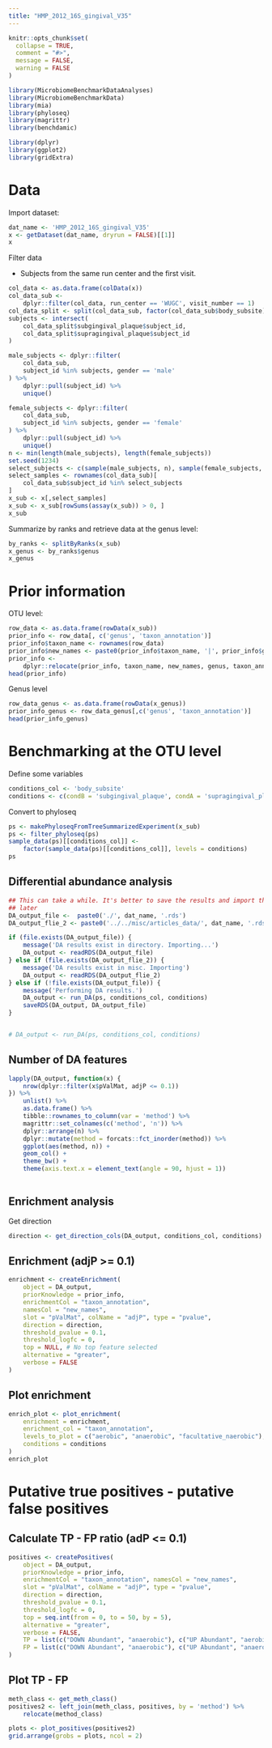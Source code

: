 ```yaml
---
title: "HMP_2012_16S_gingival_V35"
---
```


```r
knitr::opts_chunk$set(
  collapse = TRUE,
  comment = "#>",
  message = FALSE,
  warning = FALSE
)
```

```r
library(MicrobiomeBenchmarkDataAnalyses)
library(MicrobiomeBenchmarkData)
library(mia)
library(phyloseq)
library(magrittr)
library(benchdamic)

library(dplyr)
library(ggplot2)
library(gridExtra)
```

# Data

Import dataset:

```r
dat_name <- 'HMP_2012_16S_gingival_V35'
x <- getDataset(dat_name, dryrun = FALSE)[[1]]
x
```
Filter data

+ Subjects from the same run center and the first visit.

```r
col_data <- as.data.frame(colData(x))
col_data_sub <-
    dplyr::filter(col_data, run_center == 'WUGC', visit_number == 1)
col_data_split <- split(col_data_sub, factor(col_data_sub$body_subsite))
subjects <- intersect(
    col_data_split$subgingival_plaque$subject_id,
    col_data_split$supragingival_plaque$subject_id
)

male_subjects <- dplyr::filter(
    col_data_sub,
    subject_id %in% subjects, gender == 'male'
) %>% 
    dplyr::pull(subject_id) %>% 
    unique()

female_subjects <- dplyr::filter(
    col_data_sub,
    subject_id %in% subjects, gender == 'female'
) %>% 
    dplyr::pull(subject_id) %>% 
    unique()
n <- min(length(male_subjects), length(female_subjects))
set.seed(1234)
select_subjects <- c(sample(male_subjects, n), sample(female_subjects, n))
select_samples <- rownames(col_data_sub)[
    col_data_sub$subject_id %in% select_subjects
]
x_sub <- x[,select_samples]
x_sub <- x_sub[rowSums(assay(x_sub)) > 0, ]
x_sub
```

Summarize by ranks and retrieve data at the genus level:

```r
by_ranks <- splitByRanks(x_sub)
x_genus <- by_ranks$genus
x_genus
```

# Prior information

OTU level:

```r
row_data <- as.data.frame(rowData(x_sub))
prior_info <- row_data[, c('genus', 'taxon_annotation')]
prior_info$taxon_name <- rownames(row_data)
prior_info$new_names <- paste0(prior_info$taxon_name, '|', prior_info$genus)
prior_info <- 
    dplyr::relocate(prior_info, taxon_name, new_names, genus, taxon_annotation)
head(prior_info)
```

Genus level

```r
row_data_genus <- as.data.frame(rowData(x_genus))
prior_info_genus <- row_data_genus[,c('genus', 'taxon_annotation')]
head(prior_info_genus)
```

# Benchmarking at the OTU level

Define some variables

```r
conditions_col <- 'body_subsite'
conditions <- c(condB = 'subgingival_plaque', condA = 'supragingival_plaque')
```

Convert to phyloseq

```r
ps <- makePhyloseqFromTreeSummarizedExperiment(x_sub)
ps <- filter_phyloseq(ps)
sample_data(ps)[[conditions_col]] <- 
    factor(sample_data(ps)[[conditions_col]], levels = conditions)
ps
```

## Differential abundance analysis

```r
## This can take a while. It's better to save the results and import them back
## later
DA_output_file <-  paste0('./', dat_name, '.rds')
DA_output_flie_2 <- paste0('../../misc/articles_data/', dat_name, '.rds')

if (file.exists(DA_output_file)) {
    message('DA results exist in directory. Importing...')
    DA_output <- readRDS(DA_output_file)
} else if (file.exists(DA_output_flie_2)) {
    message('DA results exist in misc. Importing')
    DA_output <- readRDS(DA_output_flie_2)
} else if (!file.exists(DA_output_file)) {
    message('Performing DA results.')
    DA_output <- run_DA(ps, conditions_col, conditions)
    saveRDS(DA_output, DA_output_file) 
}


# DA_output <- run_DA(ps, conditions_col, conditions)
```

## Number of DA features

```r
lapply(DA_output, function(x) {
    nrow(dplyr::filter(x$pValMat, adjP <= 0.1))
}) %>% 
    unlist() %>% 
    as.data.frame() %>% 
    tibble::rownames_to_column(var = 'method') %>% 
    magrittr::set_colnames(c('method', 'n')) %>% 
    dplyr::arrange(n) %>% 
    dplyr::mutate(method = forcats::fct_inorder(method)) %>% 
    ggplot(aes(method, n)) +
    geom_col() + 
    theme_bw() +
    theme(axis.text.x = element_text(angle = 90, hjust = 1))
    
```



## Enrichment analysis


Get direction 

```r
direction <- get_direction_cols(DA_output, conditions_col, conditions)
```

## Enrichment (adjP >= 0.1)

```r
enrichment <- createEnrichment(
    object = DA_output,
    priorKnowledge = prior_info,
    enrichmentCol = "taxon_annotation",
    namesCol = "new_names",
    slot = "pValMat", colName = "adjP", type = "pvalue",
    direction = direction,
    threshold_pvalue = 0.1,
    threshold_logfc = 0,
    top = NULL, # No top feature selected
    alternative = "greater",
    verbose = FALSE 
)
```

## Plot enrichment

```r
enrich_plot <- plot_enrichment(
    enrichment = enrichment, 
    enrichment_col = "taxon_annotation",
    levels_to_plot = c("aerobic", "anaerobic", "facultative_naerobic"),
    conditions = conditions
)
enrich_plot

```

# Putative true positives - putative false positives

## Calculate TP - FP ratio (adP <= 0.1)

```r
positives <- createPositives(
    object = DA_output, 
    priorKnowledge = prior_info, 
    enrichmentCol = "taxon_annotation", namesCol = "new_names",
    slot = "pValMat", colName = "adjP", type = "pvalue",
    direction = direction,
    threshold_pvalue = 0.1,
    threshold_logfc = 0,
    top = seq.int(from = 0, to = 50, by = 5),
    alternative = "greater",
    verbose = FALSE,
    TP = list(c("DOWN Abundant", "anaerobic"), c("UP Abundant", "aerobic")),
    FP = list(c("DOWN Abundant", "anaerobic"), c("UP Abundant", "anaerobic"))
)
```

## Plot TP - FP 

```r
meth_class <- get_meth_class() 
positives2 <- left_join(meth_class, positives, by = 'method') %>% 
    relocate(method_class)
```


```r
plots <- plot_positives(positives2)
grid.arrange(grobs = plots, ncol = 2)

```


